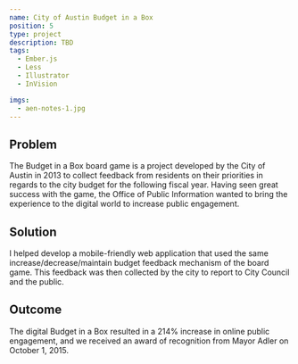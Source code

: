 ```yaml
---
name: City of Austin Budget in a Box
position: 5
type: project
description: TBD
tags:
  - Ember.js
  - Less
  - Illustrator
  - InVision

imgs:
  - aen-notes-1.jpg
---
```


## Problem

The Budget in a Box board game is a project developed by the City of Austin in 2013 to collect feedback from residents on their priorities in regards to the city budget for the following fiscal year. Having seen great success with the game, the Office of Public Information wanted to bring the experience to the digital world to increase public engagement.

## Solution

I helped develop a mobile-friendly web application that used the same increase/decrease/maintain budget feedback mechanism of the board game. This feedback was then collected by the city to report to City Council and the public.

## Outcome

The digital Budget in a Box resulted in a 214% increase in online public engagement, and we received an award of recognition from Mayor Adler on October 1, 2015.
